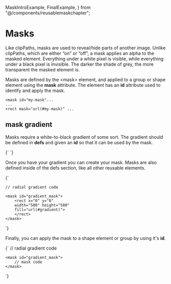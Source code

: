   MaskIntroExample,
  FinalExample,
} from "@/components/reusablemaskchapter";

# Masks

Like clipPaths, masks are used to reveal/hide parts of another image. Unlike clipPaths, which are either “on” or “off”, a mask applies an alpha to the masked element. Everything under a white pixel is visible, while everything under a black pixel is invisible. The darker the shade of grey, the more transparent the masked element is.

<MaskIntroExample />

Masks are defined by the \<mask\> element, and applied to a group or shape element using the **mask** attribute. The element has an **id** attribute used to identify and apply the mask.

```
<mask id="my-mask"...
...
<rect mask="url(#my-mask)" ...
```

## mask gradient

Masks require a white-to-black gradient of some sort. The gradient should be defined in **defs** and given an **id** so that it can be used by the mask.

<Blocks>
  {`<defs>
    <radialGradient id="gradient">
    <stop offset="0%" stopColor="white" />
    <stop offset="100%" stopColor="black" />
</radialGradient>
</defs>`}
</Blocks>

Once you have your gradient you can create your mask. Masks are also defined inside of the defs section, like all other reusable elements.

<Blocks>
  {`<defs>
  
    // radial gradient code

    <mask id="gradient_mask">
        <rect x="0" y="0"
        width="500" height="500"
        fill="url(#gradient)">
        </rect>
    </mask>

</defs>`}
</Blocks>

Finally, you can apply the mask to a shape element or group by using it's **id**.

<Blocks>
  {`<defs>
    <radialGradient id="gradient">
        // radial gradient code
    </radialGradient>

    <mask id="gradient_mask">
        // mask code
    </mask>

</defs>

<rect 
    mask="url(#gradient_mask)" 
    x="0" y="0" 
    width="500" height="500" 
    fill="url(#simple_tile)">`}
</Blocks>

<FinalExample />
